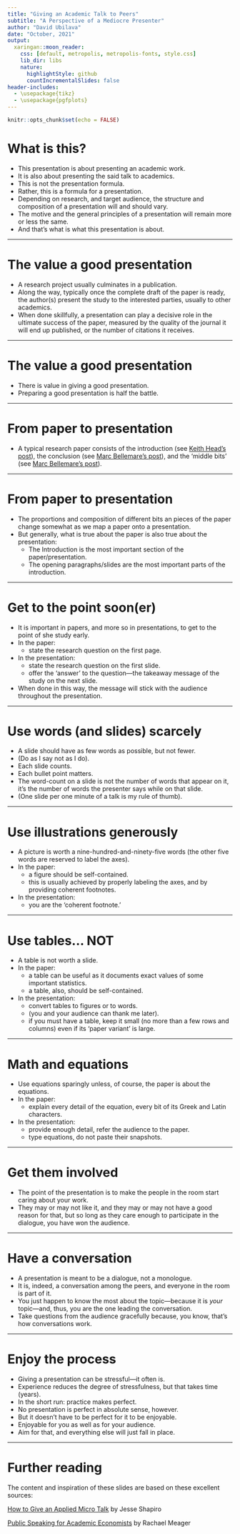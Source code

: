 ```yaml
---
title: "Giving an Academic Talk to Peers"
subtitle: "A Perspective of a Mediocre Presenter"
author: "David Ubilava"
date: "October, 2021"
output:
  xaringan::moon_reader:
    css: [default, metropolis, metropolis-fonts, style.css]
    lib_dir: libs
    nature:
      highlightStyle: github
      countIncrementalSlides: false
header-includes: 
  - \usepackage{tikz}
  - \usepackage{pgfplots}
---
```



```r
knitr::opts_chunk$set(echo = FALSE)
```

# What is this?

- This presentation is about presenting an academic work.
- It is also about presenting the said talk to academics.
- This is not the presentation formula. 
- Rather, this is a formula for a presentation.
- Depending on research, and target audience, the structure and composition of a presentation will and should vary.
- The motive and the general principles of a presentation will remain more or less the same.
- And that's what is what this presentation is about.

---


# The value a good presentation

- A research project usually culminates in a publication.
- Along the way, typically once the complete draft of the paper is ready, the author(s) present the study to the interested parties, usually to other academics.
- When done skillfully, a presentation can play a decisive role in the ultimate success of the paper, measured by the quality of the journal it will end up published, or the number of citations it receives. 

---

# The value a good presentation

- There is value in giving a good presentation. 
- Preparing a good presentation is half the battle.

---


# From paper to presentation

- A typical research paper consists of the introduction (see [Keith Head's post](http://blogs.ubc.ca/khead/research/research-advice/formula)), the conclusion (see [Marc Bellemare's post](https://marcfbellemare.com/wordpress/12060)), and the 'middle bits' (see [Marc Bellemare's post](https://marcfbellemare.com/wordpress/12797)).

---


# From paper to presentation

- The proportions and composition of different bits an pieces of the paper change somewhat as we map a paper onto a presentation. 
- But generally, what is true about the paper is also true about the presentation:
  * The Introduction is the most important section of the paper/presentation.
  * The opening paragraphs/slides are the most important parts of the introduction.

---


# Get to the point soon(er)

- It is important in papers, and more so in presentations, to get to the point of she study early.
- In the paper:
  * state the research question on the first page.
- In the presentation:
  * state the research question on the first slide. 
  * offer the 'answer' to the question&mdash;the takeaway message of the study on the next slide.
- When done in this way, the message will stick with the audience throughout the presentation.

---

# Use words (and slides) scarcely

- A slide should have as few words as possible, but not fewer.
- (Do as I say not as I do).
- Each slide counts.
- Each bullet point matters.
- The word-count on a slide is not the number of words that appear on it, it's the number of words the presenter says while on that slide.
- (One slide per one minute of a talk is my rule of thumb).

---


# Use illustrations generously

- A picture is worth a nine-hundred-and-ninety-five words (the other five words are reserved to label the axes).
- In the paper:
  * a figure should be self-contained.
  * this is usually achieved by properly labeling the axes, and by providing coherent footnotes.
- In the presentation:
  * you are the 'coherent footnote.'

---


# Use tables... NOT

- A table is not worth a slide. 
- In the paper:
  * a table can be useful as it documents exact values of some important statistics.
  * a table, also, should be self-contained.
- In the presentation:
  * convert tables to figures or to words. 
  * (you and your audience can thank me later).
  * if you must have a table, keep it small (no more than a few rows and columns) even if its 'paper variant' is large.

---


# Math and equations

- Use equations sparingly unless, of course, the paper is about the equations.
- In the paper:
  * explain every detail of the equation, every bit of its Greek and Latin characters.
- In the presentation:
  * provide enough detail, refer the audience to the paper.
  * type equations, do not paste their snapshots.

---


# Get them involved

- The point of the presentation is to make the people in the room start caring about your work.
- They may or may not like it, and they may or may not have a good reason for that, but so long as they care enough to participate in the dialogue, you have won the audience.

---


# Have a conversation

- A presentation is meant to be a dialogue, not a monologue. 
- It is, indeed, a conversation among the peers, and everyone in the room is part of it.
- You just happen to know the most about the topic&mdash;because it is *your* topic&mdash;and, thus, you are the one leading the conversation.
- Take questions from the audience gracefully because, you know, that's how conversations work.

---


# Enjoy the process

- Giving a presentation can be stressful&mdash;it often is.
- Experience reduces the degree of stressfulness, but that takes time (years).
- In the short run: practice makes perfect.
- No presentation is perfect in absolute sense, however.
- But it doesn't have to be perfect for it to be enjoyable.
- Enjoyable for you as well as for your audience.
- Aim for that, and everything else will just fall in place.

---



# Further reading

The content and inspiration of these slides are based on these excellent sources:

[How to Give an Applied Micro Talk](https://www.brown.edu/Research/Shapiro/pdfs/applied_micro_slides.pdf) by Jesse Shapiro

[Public Speaking for Academic Economists](https://mfr.osf.io/render?url=https%3A%2F%2Fosf.io%2Fd8wm9%2Fdownload) by Rachael Meager

